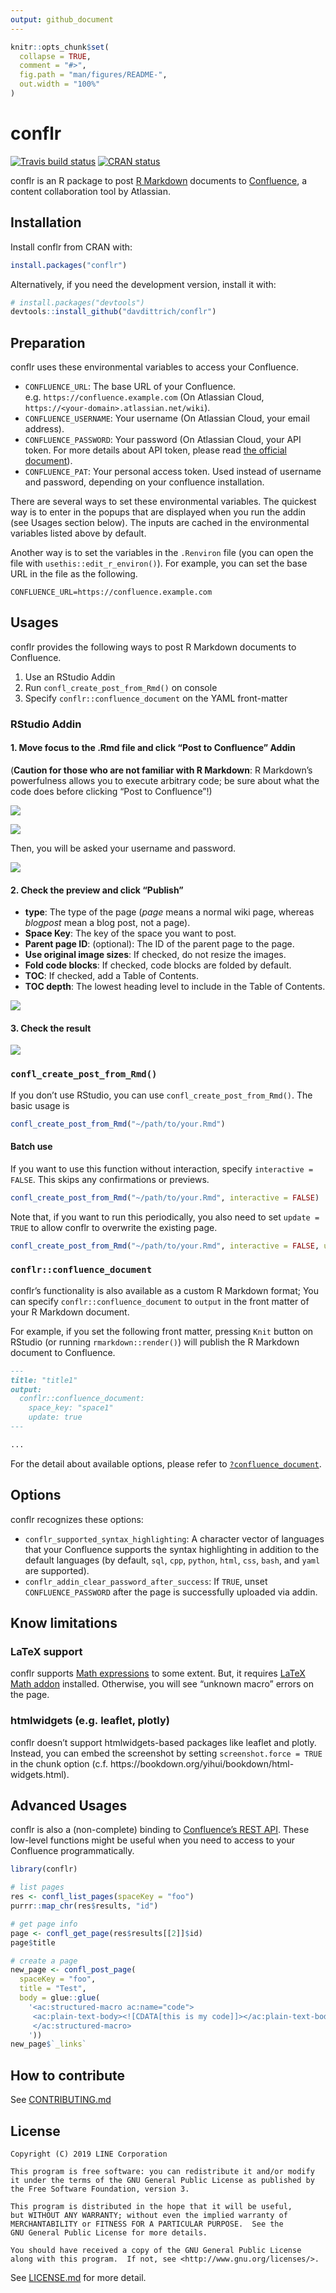 ```yaml
---
output: github_document
---
```


<!-- README.md is generated from README.Rmd. Please edit that file -->

```r
knitr::opts_chunk$set(
  collapse = TRUE,
  comment = "#>",
  fig.path = "man/figures/README-",
  out.width = "100%"
)
```

# conflr

<!-- badges: start -->
[![Travis build status](https://travis-ci.org/line/conflr.svg?branch=master)](https://travis-ci.org/line/conflr)
[![CRAN status](https://www.r-pkg.org/badges/version/conflr)](https://CRAN.R-project.org/package=conflr)
<!-- badges: end -->

conflr is an R package to post [R Markdown](https://rmarkdown.rstudio.com/) documents to [Confluence](https://www.atlassian.com/software/confluence), a content collaboration tool by Atlassian.

## Installation

Install conflr from CRAN with:

``` r
install.packages("conflr")
```

Alternatively, if you need the development version, install it with:

``` r
# install.packages("devtools")
devtools::install_github("davdittrich/conflr")
```

## Preparation

conflr uses these environmental variables to access your Confluence.

* `CONFLUENCE_URL`: The base URL of your Confluence. e.g. `https://confluence.example.com` (On Atlassian Cloud, `https://<your-domain>.atlassian.net/wiki`).
* `CONFLUENCE_USERNAME`: Your username (On Atlassian Cloud, your email address).
* `CONFLUENCE_PASSWORD`: Your password (On Atlassian Cloud, your API token. For more details about API token, please read [the official document](https://confluence.atlassian.com/cloud/api-tokens-938839638.html)).
* `CONFLUENCE_PAT`: Your personal access token. Used instead of username and password, depending on your confluence installation.

There are several ways to set these environmental variables. The quickest way is to enter in the popups that are displayed when you run the addin (see Usages section below). The inputs are cached in the environmental variables listed above by default.

Another way is to set the variables in the `.Renviron` file (you can open the file with `usethis::edit_r_environ()`). For example, you can set the base URL in the file as the following.

```
CONFLUENCE_URL=https://confluence.example.com
```

## Usages

conflr provides the following ways to post R Markdown documents to Confluence.

1. Use an RStudio Addin
2. Run `confl_create_post_from_Rmd()` on console
3. Specify `conflr::confluence_document` on the YAML front-matter

### RStudio Addin

#### 1. Move focus to the .Rmd file and click "Post to Confluence" Addin

(**Caution for those who are not familiar with R Markdown**: R Markdown's powerfulness allows you to execute arbitrary code; be sure about what the code does before clicking "Post to Confluence"!)

![](man/figures/screenshot1.png)

![](man/figures/screenshot2.png)

Then, you will be asked your username and password.

![](man/figures/popup1.png)

#### 2. Check the preview and click "Publish"

* **type**: The type of the page (*page* means a normal wiki page, whereas *blogpost* mean a blog post, not a page).
* **Space Key**: The key of the space you want to post.
* **Parent page ID**: (optional): The ID of the parent page to the page.
* **Use original image sizes**: If checked, do not resize the images.
* **Fold code blocks**: If checked, code blocks are folded by default. 
* **TOC**: If checked, add a Table of Contents.
* **TOC depth**: The lowest heading level to include in the Table of Contents.

![](man/figures/screenshot3.png)

#### 3. Check the result

![](man/figures/screenshot4.png)

### `confl_create_post_from_Rmd()`

If you don't use RStudio, you can use `confl_create_post_from_Rmd()`.
The basic usage is

``` r
confl_create_post_from_Rmd("~/path/to/your.Rmd")
```

#### Batch use

If you want to use this function without interaction, specify `interactive = FALSE`.
This skips any confirmations or previews.

``` r
confl_create_post_from_Rmd("~/path/to/your.Rmd", interactive = FALSE)
```

Note that, if you want to run this periodically, you also need to set `update = TRUE` to allow
conflr to overwrite the existing page.

``` r
confl_create_post_from_Rmd("~/path/to/your.Rmd", interactive = FALSE, update = TRUE)
```

### `conflr::confluence_document`

conflr's functionality is also available as a custom R Markdown format;
You can specify `conflr::confluence_document` to `output` in the front matter of your R Markdown document.

For example, if you set the following front matter, pressing `Knit` button on RStudio
(or running `rmarkdown::render()`) will publish the R Markdown document to Confluence.

``` md
---
title: "title1"
output:
  conflr::confluence_document:
    space_key: "space1"
    update: true
---

...
```

For the detail about available options, please refer to [`?confluence_document`](https://line.github.io/conflr/reference/confluence_document.html).

## Options

conflr recognizes these options:

* `conflr_supported_syntax_highlighting`: A character vector of languages that your Confluence supports the syntax highlighting in addition to the default languages (by default, `sql`, `cpp`, `python`, `html`, `css`, `bash`, and `yaml` are supported).
* `conflr_addin_clear_password_after_success`: If `TRUE`, unset `CONFLUENCE_PASSWORD` after the page is successfully uploaded via addin.

## Know limitations

### LaTeX support

conflr supports [Math expressions](https://bookdown.org/yihui/rmarkdown/markdown-syntax.html#math-expressions) to some extent. But, it requires [LaTeX Math addon](https://marketplace.atlassian.com/apps/1210882/latex-math) installed. Otherwise, you will see "unknown macro" errors on the page.

### htmlwidgets (e.g. leaflet, plotly)

conflr doesn't support htmlwidgets-based packages like leaflet and plotly.
Instead, you can embed the screenshot by setting `screenshot.force = TRUE` in the chunk option (c.f. https://bookdown.org/yihui/bookdown/html-widgets.html).

## Advanced Usages

conflr is also a (non-complete) binding to [Confluence's REST API](https://developer.atlassian.com/server/confluence/confluence-server-rest-api/). These low-level functions might be useful when you need to access to your Confluence programmatically.

```r
library(conflr)

# list pages
res <- confl_list_pages(spaceKey = "foo")
purrr::map_chr(res$results, "id")

# get page info
page <- confl_get_page(res$results[[2]]$id)
page$title

# create a page
new_page <- confl_post_page(
  spaceKey = "foo",
  title = "Test",
  body = glue::glue(
    '<ac:structured-macro ac:name="code">
     <ac:plain-text-body><![CDATA[this is my code]]></ac:plain-text-body>
     </ac:structured-macro>
    '))
new_page$`_links`
```

## How to contribute
See [CONTRIBUTING.md](CONTRIBUTING.md)

## License
```
Copyright (C) 2019 LINE Corporation

This program is free software: you can redistribute it and/or modify
it under the terms of the GNU General Public License as published by
the Free Software Foundation, version 3.

This program is distributed in the hope that it will be useful,
but WITHOUT ANY WARRANTY; without even the implied warranty of
MERCHANTABILITY or FITNESS FOR A PARTICULAR PURPOSE.  See the
GNU General Public License for more details.

You should have received a copy of the GNU General Public License
along with this program.  If not, see <http://www.gnu.org/licenses/>.
```
See [LICENSE.md](LICENSE.md) for more detail.

